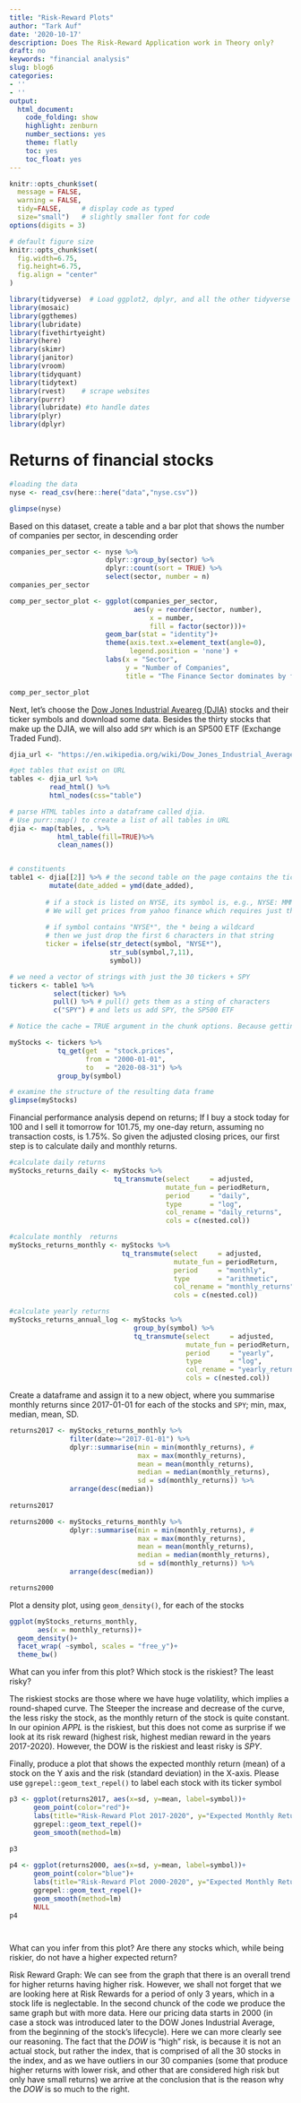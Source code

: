 ```yaml
---
title: "Risk-Reward Plots"
author: "Tark Auf"
date: '2020-10-17'
description: Does The Risk-Reward Application work in Theory only?
draft: no
keywords: "financial analysis"
slug: blog6
categories:
- ''
- ''
output:
  html_document:
    code_folding: show
    highlight: zenburn
    number_sections: yes
    theme: flatly
    toc: yes
    toc_float: yes
---
```

```r
knitr::opts_chunk$set(
  message = FALSE, 
  warning = FALSE, 
  tidy=FALSE,     # display code as typed
  size="small")   # slightly smaller font for code
options(digits = 3)

# default figure size
knitr::opts_chunk$set(
  fig.width=6.75, 
  fig.height=6.75,
  fig.align = "center"
)
```


```r
library(tidyverse)  # Load ggplot2, dplyr, and all the other tidyverse packages
library(mosaic)
library(ggthemes)
library(lubridate)
library(fivethirtyeight)
library(here)
library(skimr)
library(janitor)
library(vroom)
library(tidyquant)
library(tidytext)
library(rvest)    # scrape websites
library(purrr)  
library(lubridate) #to handle dates
library(plyr)
library(dplyr)
```
# Returns of financial stocks

```r
#loading the data
nyse <- read_csv(here::here("data","nyse.csv"))

glimpse(nyse)

```

Based on this dataset, create a table and a bar plot that shows the number of companies per sector, in descending order

```r
companies_per_sector <- nyse %>% 
                        dplyr::group_by(sector) %>% 
                        dplyr::count(sort = TRUE) %>% 
                        select(sector, number = n)
companies_per_sector

comp_per_sector_plot <- ggplot(companies_per_sector, 
                               aes(y = reorder(sector, number), 
                                   x = number,
                                   fill = factor(sector)))+
                        geom_bar(stat = "identity")+
                        theme(axis.text.x=element_text(angle=0),
                              legend.position = 'none') +
                        labs(x = "Sector", 
                             y = "Number of Companies", 
                             title = "The Finance Sector dominates by far in the NYSE")

comp_per_sector_plot

```

Next, let's choose the [Dow Jones Industrial Aveareg (DJIA)](https://en.wikipedia.org/wiki/Dow_Jones_Industrial_Average) stocks and their ticker symbols and download some data. Besides the thirty stocks that make up the DJIA, we will also add `SPY` which is an SP500 ETF (Exchange Traded Fund).


```r

djia_url <- "https://en.wikipedia.org/wiki/Dow_Jones_Industrial_Average"

#get tables that exist on URL
tables <- djia_url %>% 
          read_html() %>% 
          html_nodes(css="table")

# parse HTML tables into a dataframe called djia. 
# Use purr::map() to create a list of all tables in URL
djia <- map(tables, . %>% 
            html_table(fill=TRUE)%>% 
            clean_names())


# constituents
table1 <- djia[[2]] %>% # the second table on the page contains the ticker symbols
          mutate(date_added = ymd(date_added),
         
         # if a stock is listed on NYSE, its symbol is, e.g., NYSE: MMM
         # We will get prices from yahoo finance which requires just the ticker
         
         # if symbol contains "NYSE*", the * being a wildcard
         # then we just drop the first 6 characters in that string
         ticker = ifelse(str_detect(symbol, "NYSE*"),
                         str_sub(symbol,7,11),
                         symbol))

# we need a vector of strings with just the 30 tickers + SPY
tickers <- table1 %>% 
           select(ticker) %>% 
           pull() %>% # pull() gets them as a sting of characters
           c("SPY") # and lets us add SPY, the SP500 ETF

```




```r
# Notice the cache = TRUE argument in the chunk options. Because getting data is time consuming, # cache=TRUE means that once it downloads data, the chunk will not run again next time you knit your Rmd

myStocks <- tickers %>% 
            tq_get(get  = "stock.prices",
                   from = "2000-01-01",
                   to   = "2020-08-31") %>%
            group_by(symbol) 

# examine the structure of the resulting data frame
glimpse(myStocks) 

```

Financial performance analysis depend on returns; If I buy a stock today for 100 and I sell it tomorrow for 101.75, my one-day return, assuming no transaction costs, is 1.75%. So given the adjusted closing prices, our first step is to calculate daily and monthly returns.

```r
#calculate daily returns
myStocks_returns_daily <- myStocks %>%
                          tq_transmute(select     = adjusted, 
                                       mutate_fun = periodReturn, 
                                       period     = "daily", 
                                       type       = "log",
                                       col_rename = "daily_returns",
                                       cols = c(nested.col))  

#calculate monthly  returns
myStocks_returns_monthly <- myStocks %>%
                            tq_transmute(select     = adjusted, 
                                         mutate_fun = periodReturn, 
                                         period     = "monthly", 
                                         type       = "arithmetic",
                                         col_rename = "monthly_returns",
                                         cols = c(nested.col)) 

#calculate yearly returns
myStocks_returns_annual_log <- myStocks %>%
                               group_by(symbol) %>%
                               tq_transmute(select     = adjusted, 
                                            mutate_fun = periodReturn, 
                                            period     = "yearly", 
                                            type       = "log",
                                            col_rename = "yearly_returns",
                                            cols = c(nested.col))
```

Create a dataframe and assign it to a new object, where you summarise monthly returns since 2017-01-01 for each of the stocks and `SPY`; min, max, median, mean, SD.

```r

returns2017 <- myStocks_returns_monthly %>% 
               filter(date>="2017-01-01") %>% 
               dplyr::summarise(min = min(monthly_returns), #
                                max = max(monthly_returns), 
                                mean = mean(monthly_returns), 
                                median = median(monthly_returns), 
                                sd = sd(monthly_returns)) %>% 
               arrange(desc(median))
  
returns2017

returns2000 <- myStocks_returns_monthly %>% 
               dplyr::summarise(min = min(monthly_returns), #
                                max = max(monthly_returns), 
                                mean = mean(monthly_returns), 
                                median = median(monthly_returns), 
                                sd = sd(monthly_returns)) %>% 
               arrange(desc(median))

returns2000

```


Plot a density plot, using `geom_density()`, for each of the stocks

```r

ggplot(myStocks_returns_monthly, 
       aes(x = monthly_returns))+
  geom_density()+
  facet_wrap( ~symbol, scales = "free_y")+
  theme_bw()

```

What can you infer from this plot? Which stock is the riskiest? The least risky? 

The riskiest stocks are those where we have huge volatility, which implies a round-shaped curve. The Steeper the increase and decrease of the curve, the less risky the stock, as the monthly return of the stock is quite constant. In our opinion *APPL* is the riskiest, but this does not come as surprise if we look at its risk reward (highest risk, highest median reward in the years 2017-2020). However, the DOW is the riskiest and least risky is *SPY*. 

Finally, produce a plot that shows the expected monthly return (mean) of a stock on the Y axis and the risk (standard deviation) in the X-axis. Please use `ggrepel::geom_text_repel()` to label each stock with its ticker symbol

```r

p3 <- ggplot(returns2017, aes(x=sd, y=mean, label=symbol))+
      geom_point(color="red")+
      labs(title="Risk-Reward Plot 2017-2020", y="Expected Monthly Return", x="Risk" )+
      ggrepel::geom_text_repel()+
      geom_smooth(method=lm)
  
p3

p4 <- ggplot(returns2000, aes(x=sd, y=mean, label=symbol))+
      geom_point(color="blue")+
      labs(title="Risk-Reward Plot 2000-2020", y="Expected Monthly Return", x="Risk" )+
      ggrepel::geom_text_repel()+
      geom_smooth(method=lm)
      NULL
p4




```

What can you infer from this plot? Are there any stocks which, while being riskier, do not have a higher expected return?

Risk Reward Graph: 
We can see from the graph that there is an overall trend for higher returns having higher risk. However, we shall not forget that we are looking here at Risk Rewards for a period of only 3 years, which in a stock life is neglectable. In the second chunck of the code we produce the same graph but with more data. Here our pricing data starts in 2000 (in case a stock was introduced later to the DOW Jones Industrial Average, from the beginning of the stock's lifecycle). Here we can more clearly see our reasoning. The fact that the *DOW* is "high" risk, is because it is not an actual stock, but rather the index, that is comprised of all the 30 stocks in the index, and as we have outliers in our 30 companies (some that produce higher returns with lower risk, and other that are considered high risk but only have small returns) we arrive at the conclusion that is the reason why the *DOW* is so much to the right.